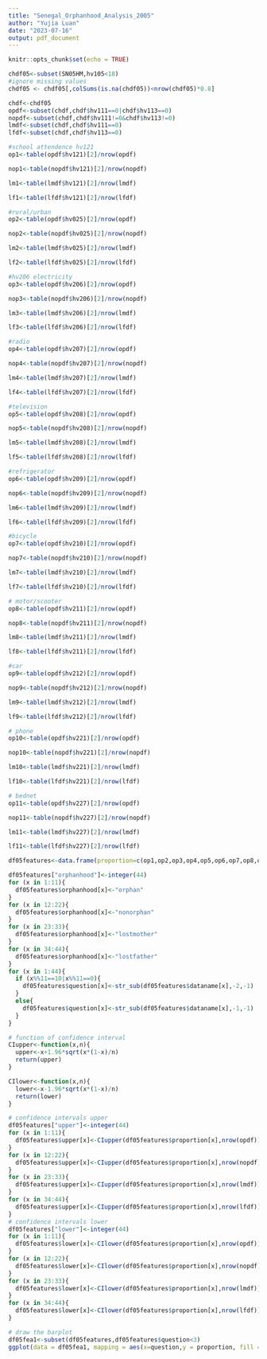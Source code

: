 ```yaml
---
title: "Senegal_Orphanhood_Analysis_2005"
author: "Yujia Luan"
date: "2023-07-16"
output: pdf_document
---
```


```r
knitr::opts_chunk$set(echo = TRUE)
```

```r
chdf05<-subset(SN05HM,hv105<18)
#ignore missing values
chdf05 <- chdf05[,colSums(is.na(chdf05))<nrow(chdf05)*0.8]
```

```r
chdf<-chdf05
opdf<-subset(chdf,chdf$hv111==0|chdf$hv113==0)
nopdf<-subset(chdf,chdf$hv111!=0&chdf$hv113!=0)
lmdf<-subset(chdf,chdf$hv111==0)
lfdf<-subset(chdf,chdf$hv113==0)
```

```r
#school attendence hv121
op1<-table(opdf$hv121)[2]/nrow(opdf)

nop1<-table(nopdf$hv121)[2]/nrow(nopdf)

lm1<-table(lmdf$hv121)[2]/nrow(lmdf)

lf1<-table(lfdf$hv121)[2]/nrow(lfdf)

```

```r
#rural/urban
op2<-table(opdf$hv025)[2]/nrow(opdf)

nop2<-table(nopdf$hv025)[2]/nrow(nopdf)

lm2<-table(lmdf$hv025)[2]/nrow(lmdf)

lf2<-table(lfdf$hv025)[2]/nrow(lfdf)


```

```r
#hv206 electricity
op3<-table(opdf$hv206)[2]/nrow(opdf)

nop3<-table(nopdf$hv206)[2]/nrow(nopdf)

lm3<-table(lmdf$hv206)[2]/nrow(lmdf)

lf3<-table(lfdf$hv206)[2]/nrow(lfdf)
```

```r
#radio 
op4<-table(opdf$hv207)[2]/nrow(opdf)

nop4<-table(nopdf$hv207)[2]/nrow(nopdf)

lm4<-table(lmdf$hv207)[2]/nrow(lmdf)

lf4<-table(lfdf$hv207)[2]/nrow(lfdf)
```

```r
#television
op5<-table(opdf$hv208)[2]/nrow(opdf)

nop5<-table(nopdf$hv208)[2]/nrow(nopdf)

lm5<-table(lmdf$hv208)[2]/nrow(lmdf)

lf5<-table(lfdf$hv208)[2]/nrow(lfdf)
```

```r
#refrigerator
op6<-table(opdf$hv209)[2]/nrow(opdf)

nop6<-table(nopdf$hv209)[2]/nrow(nopdf)

lm6<-table(lmdf$hv209)[2]/nrow(lmdf)

lf6<-table(lfdf$hv209)[2]/nrow(lfdf)
```

```r
#bicycle
op7<-table(opdf$hv210)[2]/nrow(opdf)

nop7<-table(nopdf$hv210)[2]/nrow(nopdf)

lm7<-table(lmdf$hv210)[2]/nrow(lmdf)

lf7<-table(lfdf$hv210)[2]/nrow(lfdf)
```


```r
# motor/scooter
op8<-table(opdf$hv211)[2]/nrow(opdf)

nop8<-table(nopdf$hv211)[2]/nrow(nopdf)

lm8<-table(lmdf$hv211)[2]/nrow(lmdf)

lf8<-table(lfdf$hv211)[2]/nrow(lfdf)
```

```r
#car
op9<-table(opdf$hv212)[2]/nrow(opdf)

nop9<-table(nopdf$hv212)[2]/nrow(nopdf)

lm9<-table(lmdf$hv212)[2]/nrow(lmdf)

lf9<-table(lfdf$hv212)[2]/nrow(lfdf)
```

```r
# phone
op10<-table(opdf$hv221)[2]/nrow(opdf)

nop10<-table(nopdf$hv221)[2]/nrow(nopdf)

lm10<-table(lmdf$hv221)[2]/nrow(lmdf)

lf10<-table(lfdf$hv221)[2]/nrow(lfdf)
```

```r
# bednet
op11<-table(opdf$hv227)[2]/nrow(opdf)

nop11<-table(nopdf$hv227)[2]/nrow(nopdf)

lm11<-table(lmdf$hv227)[2]/nrow(lmdf)

lf11<-table(lfdf$hv227)[2]/nrow(lfdf)
```

```r
df05features<-data.frame(proportion=c(op1,op2,op3,op4,op5,op6,op7,op8,op9,op10,op11,nop1,nop2,nop3,nop4,nop5,nop6,nop7,nop8,nop9,nop10,nop11,lm1,lm2,lm3,lm4,lm5,lm6,lm7,lm8,lm9,lm10,lm11,lf1,lf2,lf3,lf4,lf5,lf6,lf7,lf8,lf9,lf10,lf11),dataname=c("op1","op2","op3","op4","op5","op6","op7","op8","op9","op10","op11","nop1","nop2","nop3","nop4","nop5","nop6","nop7","nop8","nop9","nop10","nop11","lm1","lm2","lm3","lm4","lm5","lm6","lm7","lm8","lm9","lm10","lm11","lf1","lf2","lf3","lf4","lf5","lf6","lf7","lf8","lf9","lf10","lf11"))


```

```r
df05features["orphanhood"]<-integer(44)
for (x in 1:11){
  df05features$orphanhood[x]<-"orphan"
}
for (x in 12:22){
  df05features$orphanhood[x]<-"nonorphan"
}
for (x in 23:33){
  df05features$orphanhood[x]<-"lostmother"
}
for (x in 34:44){
  df05features$orphanhood[x]<-"lostfather"
}
for (x in 1:44){
  if (x%%11==10|x%%11==0){
    df05features$question[x]<-str_sub(df05features$dataname[x],-2,-1)
  }
  else{
    df05features$question[x]<-str_sub(df05features$dataname[x],-1,-1)
  }
}

```

```r
# function of confidence interval
CIupper<-function(x,n){
  upper<-x+1.96*sqrt(x*(1-x)/n)
  return(upper)
}

CIlower<-function(x,n){
  lower<-x-1.96*sqrt(x*(1-x)/n)
  return(lower)
}
```


```r
# confidence intervals upper
df05features["upper"]<-integer(44)
for (x in 1:11){
  df05features$upper[x]<-CIupper(df05features$proportion[x],nrow(opdf))
}
for (x in 12:22){
  df05features$upper[x]<-CIupper(df05features$proportion[x],nrow(nopdf))
}
for (x in 23:33){
  df05features$upper[x]<-CIupper(df05features$proportion[x],nrow(lmdf))
}
for (x in 34:44){
  df05features$upper[x]<-CIupper(df05features$proportion[x],nrow(lfdf))
}
# confidence intervals lower
df05features["lower"]<-integer(44)
for (x in 1:11){
  df05features$lower[x]<-CIlower(df05features$proportion[x],nrow(opdf))
}
for (x in 12:22){
  df05features$lower[x]<-CIlower(df05features$proportion[x],nrow(nopdf))
}
for (x in 23:33){
  df05features$lower[x]<-CIlower(df05features$proportion[x],nrow(lmdf))
}
for (x in 34:44){
  df05features$lower[x]<-CIlower(df05features$proportion[x],nrow(lfdf))
}
```


```r
# draw the barplot
df05fea1<-subset(df05features,df05features$question<3)
ggplot(data = df05fea1, mapping = aes(x=question,y = proportion, fill = orphanhood)) + geom_bar(stat = 'identity', position = 'dodge') + geom_errorbar( aes(ymin=lower, ymax=upper), width=0.4, colour="orange", alpha=0.6,position = position_dodge(.9))
```


